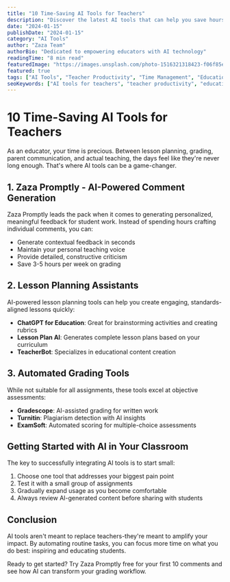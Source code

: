 ```yaml
---
title: "10 Time-Saving AI Tools for Teachers"
description: "Discover the latest AI tools that can help you save hours every week in lesson planning and grading."
date: "2024-01-15"
publishDate: "2024-01-15"
category: "AI Tools"
author: "Zaza Team"
authorBio: "Dedicated to empowering educators with AI technology"
readingTime: "8 min read"
featuredImage: "https://images.unsplash.com/photo-1516321318423-f06f85e504b3?w=800&h=400&fit=crop"
featured: true
tags: ["AI Tools", "Teacher Productivity", "Time Management", "Education Technology"]
seoKeywords: ["AI tools for teachers", "teacher productivity", "educational technology", "time-saving tools"]
---
```


# 10 Time-Saving AI Tools for Teachers

As an educator, your time is precious. Between lesson planning, grading, parent communication, and actual teaching, the days feel like they're never long enough. That's where AI tools can be a game-changer.

## 1. Zaza Promptly - AI-Powered Comment Generation

Zaza Promptly leads the pack when it comes to generating personalized, meaningful feedback for student work. Instead of spending hours crafting individual comments, you can:

- Generate contextual feedback in seconds
- Maintain your personal teaching voice
- Provide detailed, constructive criticism
- Save 3-5 hours per week on grading

## 2. Lesson Planning Assistants

AI-powered lesson planning tools can help you create engaging, standards-aligned lessons quickly:

- **ChatGPT for Education**: Great for brainstorming activities and creating rubrics
- **Lesson Plan AI**: Generates complete lesson plans based on your curriculum
- **TeacherBot**: Specializes in educational content creation

## 3. Automated Grading Tools

While not suitable for all assignments, these tools excel at objective assessments:

- **Gradescope**: AI-assisted grading for written work
- **Turnitin**: Plagiarism detection with AI insights
- **ExamSoft**: Automated scoring for multiple-choice assessments

## Getting Started with AI in Your Classroom

The key to successfully integrating AI tools is to start small:

1. Choose one tool that addresses your biggest pain point
2. Test it with a small group of assignments
3. Gradually expand usage as you become comfortable
4. Always review AI-generated content before sharing with students

## Conclusion

AI tools aren't meant to replace teachers-they're meant to amplify your impact. By automating routine tasks, you can focus more time on what you do best: inspiring and educating students.

Ready to get started? Try Zaza Promptly free for your first 10 comments and see how AI can transform your grading workflow.